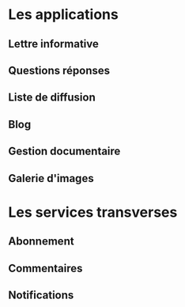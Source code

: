 = Les applications =

== Lettre informative == 
{{include document="infoletter.wiki" /}}
== Questions réponses ==
{{include document="questionReply.wiki" /}}
== Liste de diffusion ==
{{include document="mailingList.wiki" /}}
== Blog ==
{{include document="blog.wiki" /}}
== Gestion documentaire ==
{{include document="kmelia.wiki" /}}
== Galerie d'images ==
{{include document="gallery.wiki" /}}

= Les services transverses =

== Abonnement ==

== Commentaires ==

== Notifications ==
{{include document="notification.wiki" / }}
